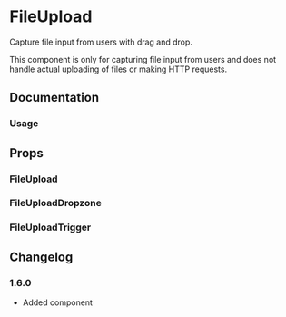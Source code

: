
# FileUpload

Capture file input from users with drag and drop.

<Links component="file-upload" />

<Alert intent="information" mt="16">
  This component is only for capturing file input from users and does not handle
  actual uploading of files or making HTTP requests.
</Alert>

## Documentation

### Usage

<Demo component="file-upload/usage" />

## Props

### FileUpload

<PropsTable component="FileUpload" />

### FileUploadDropzone

<PropsTable component="FileUploadDropzone" />

### FileUploadTrigger

<PropsTable component="FileUploadTrigger" />

## Changelog

### 1.6.0

- Added component
